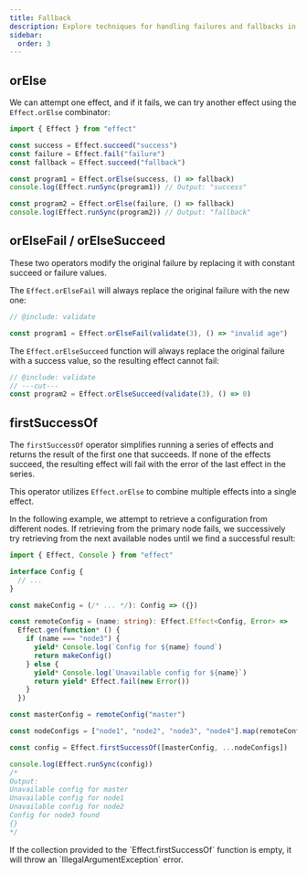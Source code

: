```yaml
---
title: Fallback
description: Explore techniques for handling failures and fallbacks in Effect, including `orElse` to try alternate effects, `orElseFail` and `orElseSucceed` to modify failures, and `firstSuccessOf` to retrieve the result of the first successful effect. Learn how to gracefully handle errors and create fallback mechanisms in your Effect programs.
sidebar:
  order: 3
---
```



## orElse

We can attempt one effect, and if it fails, we can try another effect using the `Effect.orElse` combinator:

```ts twoslash
import { Effect } from "effect"

const success = Effect.succeed("success")
const failure = Effect.fail("failure")
const fallback = Effect.succeed("fallback")

const program1 = Effect.orElse(success, () => fallback)
console.log(Effect.runSync(program1)) // Output: "success"

const program2 = Effect.orElse(failure, () => fallback)
console.log(Effect.runSync(program2)) // Output: "fallback"
```

## orElseFail / orElseSucceed

These two operators modify the original failure by replacing it with constant succeed or failure values.

The `Effect.orElseFail` will always replace the original failure with the new one:

<div style="display: none;">

```ts twoslash include validate
import { Effect } from "effect"

class NegativeAgeError {
  readonly _tag = "NegativeAgeError"
  constructor(readonly age: number) {}
}

class IllegalAgeError {
  readonly _tag = "IllegalAgeError"
  constructor(readonly age: number) {}
}

const validate = (
  age: number
): Effect.Effect<number, NegativeAgeError | IllegalAgeError> => {
  if (age < 0) {
    return Effect.fail(new NegativeAgeError(age))
  } else if (age < 18) {
    return Effect.fail(new IllegalAgeError(age))
  } else {
    return Effect.succeed(age)
  }
}
```

</div>

```ts twoslash
// @include: validate

const program1 = Effect.orElseFail(validate(3), () => "invalid age")
```

The `Effect.orElseSucceed` function will always replace the original failure with a success value, so the resulting effect cannot fail:

```ts twoslash
// @include: validate
// ---cut---
const program2 = Effect.orElseSucceed(validate(3), () => 0)
```

## firstSuccessOf

The `firstSuccessOf` operator simplifies running a series of effects and returns the result of the first one that succeeds. If none of the effects succeed, the resulting effect will fail with the error of the last effect in the series.

This operator utilizes `Effect.orElse` to combine multiple effects into a single effect.

In the following example, we attempt to retrieve a configuration from different nodes. If retrieving from the primary node fails, we successively try retrieving from the next available nodes until we find a successful result:

```ts twoslash
import { Effect, Console } from "effect"

interface Config {
  // ...
}

const makeConfig = (/* ... */): Config => ({})

const remoteConfig = (name: string): Effect.Effect<Config, Error> =>
  Effect.gen(function* () {
    if (name === "node3") {
      yield* Console.log(`Config for ${name} found`)
      return makeConfig()
    } else {
      yield* Console.log(`Unavailable config for ${name}`)
      return yield* Effect.fail(new Error())
    }
  })

const masterConfig = remoteConfig("master")

const nodeConfigs = ["node1", "node2", "node3", "node4"].map(remoteConfig)

const config = Effect.firstSuccessOf([masterConfig, ...nodeConfigs])

console.log(Effect.runSync(config))
/*
Output:
Unavailable config for master
Unavailable config for node1
Unavailable config for node2
Config for node3 found
{}
*/
```

<Aside type="caution">
  If the collection provided to the `Effect.firstSuccessOf` function is empty,
  it will throw an `IllegalArgumentException` error.
</Aside>
